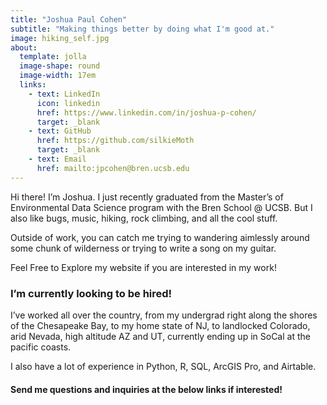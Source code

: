 ```yaml
---
title: "Joshua Paul Cohen"
subtitle: "Making things better by doing what I'm good at."
image: hiking_self.jpg
about: 
  template: jolla
  image-shape: round
  image-width: 17em
  links: 
    - text: LinkedIn
      icon: linkedin
      href: https://www.linkedin.com/in/joshua-p-cohen/
      target: _blank
    - text: GitHub
      href: https://github.com/silkieMoth
      target: _blank
    - text: Email
      href: mailto:jpcohen@bren.ucsb.edu
---
```


Hi there! I’m Joshua. I just recently graduated from the Master's of Environmental Data Science program with the Bren School @ UCSB. But I also like bugs, music, hiking, rock climbing, and all the cool stuff.

Outside of work, you can catch me trying to wandering aimlessly around some chunk of wilderness or trying to write a song on my guitar.

Feel Free to Explore my website if you are interested in my work!

### I'm currently looking to be hired!

I've worked all over the country, from my undergrad right along the shores of the Chesapeake Bay, to my home state of NJ, to landlocked Colorado, arid Nevada, high altitude AZ and UT, currently ending up in SoCal at the pacific coasts.

I also have a lot of experience in Python, R, SQL, ArcGIS Pro, and Airtable.

#### Send me questions and inquiries at the below links if interested!

